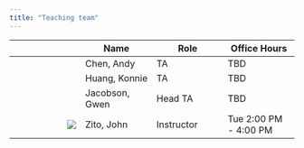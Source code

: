 ```yaml
---
title: "Teaching team"
---
```


|                                                                                                   | Name           | Role       | Office Hours          |
|------------------|------------------|------------------|------------------|
|                                                                                                   | Chen, Andy     | TA         | TBD                   |
|                                                                                                   | Huang, Konnie  | TA         | TBD                   |
|                                                                                                   | Jacobson, Gwen | Head TA    | TBD                   |
| ![](ta_headshots/zito.jpg){.circular-portrait-mary style="float:right;" fig-alt="Headshot of JZ"} | Zito, John     | Instructor | Tue 2:00 PM - 4:00 PM |
